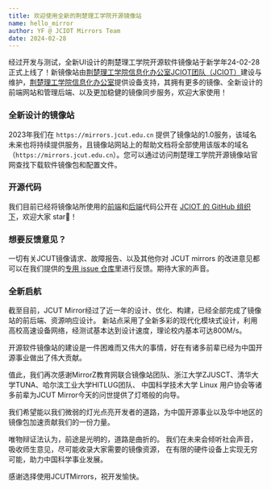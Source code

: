 ```yaml
---
title: 欢迎使用全新的荆楚理工学院开源镜像站
name: hello_mirror
author: YF @ JCIOT Mirrors Team
date: 2024-02-28
---
```


经过开发与测试，全新UI设计的荆楚理工学院开源软件镜像站于新学年24-02-28正式上线了！新镜像站由[荆楚理工学院信息化办公室JCIOT团队（JCIOT）](https://www.JCIOT.cc/)建设与维护，[荆楚理工学院信息化办公室](https://net.jcut.edu.cn/)提供设备支持，其拥有更多的镜像、全新设计的前端网站和管理后端、以及更加稳健的镜像同步服务，欢迎大家使用！

### 全新设计的镜像站

2023年我们在 `https://mirrors.jcut.edu.cn` 提供了镜像站的1.0服务，该域名未来也将持续提供服务，且镜像站网站上的帮助文档将全部使用该版本的域名（`https://mirrors.jcut.edu.cn`）。您可以通过访问荆楚理工学院开源镜像站官网查找下载软件镜像包和配置文件。

### 开源代码

我们目前已经将镜像站所使用的[前端](https://github.com/JCIOTeam/jcutmirror)和[后端](https://github.com/JCIOTeam/tunasync)代码公开在 [JCIOT 的 GitHub 组织下](https://github.com/JCIOTeam)，欢迎大家 star🌟！

### 想要反馈意见？

一切有关JCUT镜像请求、故障报告、以及其他你对 JCUT mirrors 的改进意见都可以在我们提供的[专用 issue 仓库](https://github.com/JCIOTeam/ISSUE)里进行反馈。期待大家的声音。

### 全新启航
截至目前，JCUT Mirror经过了近一年的设计、优化、构建，已经全部完成了镜像站的前后端、资源响应设计。
新站点采用了全新多彩的现代化模块式设计，利用高校高速设备网络，经测试基本达到设计速度，理论校内基本可达800M/s。

开源软件镜像站的建设是一件困难而又伟大的事情，好在有诸多前辈已经为中国开源事业做出了伟大贡献。

值此，我们再次感谢MirrorZ教育网联合镜像站团队、浙江大学ZJUSCT、清华大学TUNA、哈尔滨工业大学HITLUG团队、
中国科学技术大学 Linux 用户协会等诸多前辈为JCUT Mirror今天的问世提供了灯塔般的向导。

我们希望能以我们微弱的灯光点亮开发者的道路，为中国开源事业以及华中地区的镜像包加速贡献我们的一份力量。

唯物辩证法认为，前途是光明的，道路是曲折的。
我们在未来会倾听社会声音，吸收师生意见，尽可能收录大家需要的镜像资源，
在有限的硬件设备上实现无穷可能，助力中国科学事业发展。

感谢选择使用JCUTMirrors，祝开发愉快。



